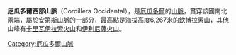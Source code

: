'''厄瓜多爾西部山脈'''（Cordillera Occidental），是[[厄瓜多爾|厄瓜多爾]]的[[山脈|山脈]]，貫穿該國南北兩端，屬於[[安第斯山脈|安第斯山脈]]的一部分，最高點是海拔高度6,267米的[[欽博拉索山|欽博拉索山]]，其他山峰有[[卡里瓦伊拉索火山|卡里瓦伊拉索火山]]和[[伊利尼薩火山|伊利尼薩火山]]。

{{coord|1.46917|S|78.8175|W|source:kolossus-dewiki|display=title}}

{{Ecuador-geo-stub}}
[[Category:厄瓜多爾山脈|Category:厄瓜多爾山脈]]